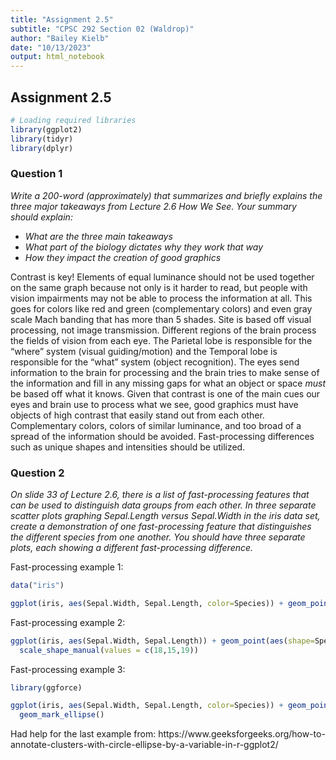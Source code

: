 ---
title: "Assignment 2.5"
subtitle: "CPSC 292 Section 02 (Waldrop)"
author: "Bailey Kielb"
date: "10/13/2023"
output: html_notebook
---


## Assignment 2.5

```{r, include=TRUE}
# Loading required libraries
library(ggplot2)
library(tidyr)
library(dplyr)
```

### Question 1

*Write a 200-word (approximately) that summarizes and briefly explains the three major takeaways from Lecture 2.6 How We See. Your summary should explain:*
 
 * *What are the three main takeaways*
 * *What part of the biology dictates why they work that way*
 * *How they impact the creation of good graphics*

Contrast is key! Elements of equal luminance should not be used together on the same graph because not only is it harder to read, but people with vision impairments may not be able to process the information at all. This goes for colors like red and green (complementary colors) and even gray scale Mach banding that has more than 5 shades.
Site is based off visual processing, not image transmission. Different regions of the brain process the fields of vision from each eye. The Parietal lobe is responsible for the “where” system (visual guiding/motion) and the Temporal lobe is responsible for the “what” system (object recognition). The eyes send information to the brain for processing and the brain tries to make sense of the information and fill in any missing gaps for what an object or space *must* be based off what it knows.
Given that contrast is one of the main cues our eyes and brain use to process what we see, good graphics must have objects of high contrast that easily stand out from each other. Complementary colors, colors of similar luminance, and too broad of a spread of the information should be avoided. Fast-processing differences such as unique shapes and intensities should be utilized. 


### Question 2 

*On slide 33 of Lecture 2.6, there is a list of fast-processing features that can be used to distinguish data groups from each other. In three separate scatter plots graphing Sepal.Length versus Sepal.Width in the iris data set, create a demonstration of one fast-processing feature that distinguishes the different species from one another. You should have three separate plots, each showing a different fast-processing difference.*

Fast-processing example 1: 
```{r}
data("iris")

ggplot(iris, aes(Sepal.Width, Sepal.Length, color=Species)) + geom_point()

```

Fast-processing example 2: 
```{r}

ggplot(iris, aes(Sepal.Width, Sepal.Length)) + geom_point(aes(shape=Species)) +
  scale_shape_manual(values = c(18,15,19))

```

Fast-processing example 3: 
```{r}
library(ggforce)

ggplot(iris, aes(Sepal.Width, Sepal.Length, color=Species)) + geom_point() +
  geom_mark_ellipse()

```
Had help for the last example from: https://www.geeksforgeeks.org/how-to-annotate-clusters-with-circle-ellipse-by-a-variable-in-r-ggplot2/